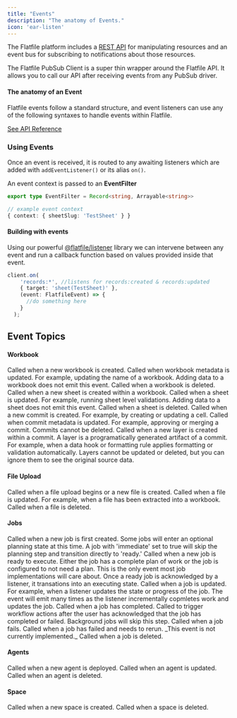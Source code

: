 ```yaml
---
title: "Events"
description: "The anatomy of Events."
icon: 'ear-listen'
---
```


The Flatfile platform includes a <Tooltip tip="View API reference">[REST API](https://reference.flatfile.com/docs/api)</Tooltip> for manipulating resources 
and an event bus for subscribing to notifications about those resources. 

The Flatfile PubSub Client is a super thin wrapper around the Flatfile API. 
It allows you to call our API after receiving events from any PubSub driver. 

#### The anatomy of an Event

Flatfile events follow a standard structure, and event listeners can use any of the following syntaxes to handle events within Flatfile.

[See API Reference](https://reference.flatfile.com/docs/api/c67125494272c-create-an-event)


### Using Events

Once an event is received, it is routed to any awaiting listeners which are added with `addEventListener()` or its alias `on()`.

An event context is passed to an **EventFilter**

```typescript
export type EventFilter = Record<string, Arrayable<string>>

// example event context
{ context: { sheetSlug: 'TestSheet' } }
```

#### Building with events

Using our powerful [@flatfile/listener](https://www.npmjs.com/package/@flatfile/listener) library we can intervene between any event and run a callback function based on values provided inside that event.

```typescript
client.on(
    'records:*', //listens for records:created & records:updated
    { target: 'sheet(TestSheet)' },
    (event: FlatfileEvent) => {
      //do something here
    }
  );
```

## Event Topics

#### Workbook

<ParamField path="workbook:created" type="readonly">
  Called when a new workbook is created.
</ParamField>

<ParamField path="workbook:updated" type="readonly">
  Called when workbook metadata is updated. For example, updating the name of a workbook. Adding data to a workbook does not emit this event.
</ParamField>

<ParamField path="workbook:deleted" type="readonly">
  Called when a workbook is deleted.
</ParamField>

<ParamField path="sheet:created" type="readonly">
  Called when a new sheet is created within a workbook.
</ParamField>

<ParamField path="sheet:updated" type="readonly">
  Called when a sheet is updated. For example, running sheet level validations. Adding data to a sheet does not emit this event.
</ParamField>

<ParamField path="sheet:deleted" type="readonly">
  Called when a sheet is deleted.
</ParamField>

<ParamField path="commit:created" type="readonly">
  Called when a new commit is created. For example, by creating or updating a cell.
</ParamField>

<ParamField path="commit:updated" type="readonly">
  Called when commit metadata is updated. For example, approving or merging a commit. Commits cannot be deleted.
</ParamField>

<ParamField path="layer:created" type="readonly">
  Called when a new layer is created within a commit. A layer is a programatically generated artifact of a commit. For example, when a data hook or formatting rule applies formatting or validation automatically. Layers cannot be updated or deleted, but you can ignore them to see the original source data.
</ParamField>

#### File Upload

<ParamField path="file:created" type="readonly">
  Called when a file upload begins or a new file is created.
</ParamField>

<ParamField path="file:updated" type="readonly">
  Called when a file is updated. For example, when a file has been extracted into a workbook.
</ParamField>

<ParamField path="file:deleted" type="readonly">
  Called when a file is deleted.
</ParamField>

#### Jobs

<ParamField path="job:created" type="readonly">
  Called when a new job is first created. Some jobs will enter an optional planning state at this time. A job with 'immediate' set to true will skip the planning step and transition directly to 'ready.'
</ParamField>

<ParamField path="job:ready" type="readonly">
  Called when a new job is ready to execute. Either the job has a complete plan of work or the job is configured to not need a plan. This is the only event most job implementations will care about. Once a ready job is acknowledged by a listener, it transations into an executing state.
</ParamField>

<ParamField path="job:updated" type="readonly">
  Called when a job is updated. For example, when a listener updates the state or progress of the job. The event will emit many times as the listener incrementally copmletes work and updates the job.
</ParamField>

<ParamField path="job:completed" type="readonly">
  Called when a job has completed.
</ParamField>

<ParamField path="job:outcome-acknowledged" type="readonly">
  Called to trigger workflow actions after the user has acknowledged that the job has completed or failed. Background jobs will skip this step.
</ParamField>

<ParamField path="job:failed" type="readonly">
  Called when a job fails.
</ParamField>

<ParamField path="job:scheduled" type="readonly">
  Called when a job has failed and needs to rerun. _This event is not currently implemented._
</ParamField>

<ParamField path="job:deleted" type="readonly">
  Called when a job is deleted.
</ParamField>

#### Agents

<ParamField path="agent:created" type="readonly">
  Called when a new agent is deployed.
</ParamField>

<ParamField path="agent:updated" type="readonly">
  Called when an agent is updated.
</ParamField>

<ParamField path="agent:deleted" type="readonly">
  Called when an agent is deleted.
</ParamField>

#### Space

<ParamField path="space:created" type="readonly">
  Called when a new space is created.
</ParamField>

<ParamField path="space:deleted" type="readonly">
  Called when a space is deleted.
</ParamField>
